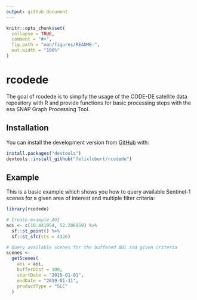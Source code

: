 ```yaml
---
output: github_document
---
```


<!-- README.md is generated from README.Rmd. Please edit that file -->

```r
knitr::opts_chunk$set(
  collapse = TRUE,
  comment = "#>",
  fig.path = "man/figures/README-",
  out.width = "100%"
)
```

# rcodede

<!-- badges: start -->
<!-- badges: end -->

The goal of rcodede is to simpify the usage of the CODE-DE satellite data repository with R and provide functions for basic processing steps with the esa SNAP Graph Processing Tool.

## Installation

You can install the development version from [GitHub](https://github.com/) with:

``` r
install.packages("devtools")
devtools::install_github("felixlobert/rcodede")
```
## Example

This is a basic example which shows you how to query available Sentinel-1 scenes for a given area of interest and multiple filter criteria:

```r
library(rcodede)

# Create example AOI
aoi <- c(10.441054, 52.286959) %>%
  sf::st_point() %>%
  sf::st_sfc(crs = 4326)

# Query available scenes for the buffered AOI and given criteria
scenes <-
  getScenes(
    aoi = aoi,
    bufferDist = 100,
    startDate = "2019-01-01",
    endDate = "2019-01-31",
    productType = "SLC"
  )

```



